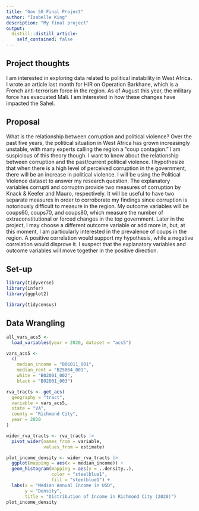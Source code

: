 ```yaml
---
title: "Gov 50 Final Project"
author: "Isabelle King"
description: "My final project"
output:
  distill::distill_article:
    self_contained: false
---
```




## Project thoughts

I am interested in exploring data related to political instability in West Africa. I wrote an article last month for HIR on Operation Barkhane, which is a French anti-terrorism force in the region. As of August this year, the military force has evacuated Mali. I am interested in how these changes have impacted the Sahel. 

## Proposal

What is the relationship between corruption and political violence? Over the past five years, the political situation in West Africa has grown increasingly unstable, with many experts calling the region a "coup contagion." I am suspicious of this theory though. I want to know about the relationship between corruption and the past/current political violence. I hypothesize that when there is a high level of perceived corruption in the government, there will be an increase in political violence. I will be using the Political Violence dataset to answer my research question. The explanatory variables corrupti and corruptm provide two measures of corruption by Knack & Keefer and Mauro, respectively. It will be useful to have two separate measures in order to corroborate my findings since corruption is notoriously difficult to measure in the region. My outcome variables will be coups60, coups70, and coups80, which measure the number of extraconstitutional or forced changes in the top government. Later in the project, I may choose a different outcome variable or add more in, but, at this moment, I am particularly interested in the prevalence of coups in the region. A positive correlation would support my hypothesis, while a negative correlation would disprove it. I suspect that the explanatory variables and outcome variables will move together in the positive direction. 

## Set-up 

```r
library(tidyverse)
library(infer)
library(ggplot2)
```

```r
library(tidycensus)
```


## Data Wrangling

```r
all_vars_acs5 <- 
  load_variables(year = 2020, dataset = "acs5")
```


```r
vars_acs5 <-
  c(
    median_income = "B06011_001",
    median_rent = "B25064_001", 
    white = "B02001_002", 
    black = "B02001_003")
```


```r
rva_tracts <- get_acs(
  geography = "tract", 
  variable = vars_acs5, 
  state = "VA", 
  county = "Richmond City", 
  year = 2020
)
```

```r
wider_rva_tracts <- rva_tracts |>
  pivot_wider(names_from = variable, 
              values_from = estimate)
```


```r
plot_income_density <- wider_rva_tracts |>
  ggplot(mapping = aes(x = median_income)) + 
  geom_histogram(mapping = aes(y = ..density..), 
                 color = "steelblue1", 
                 fill = "steelblue1") + 
  labs(x = "Median Annual Income in USD", 
       y = "Density", 
       title = "Distribution of Income in Richmond City (2020)")
plot_income_density
```

